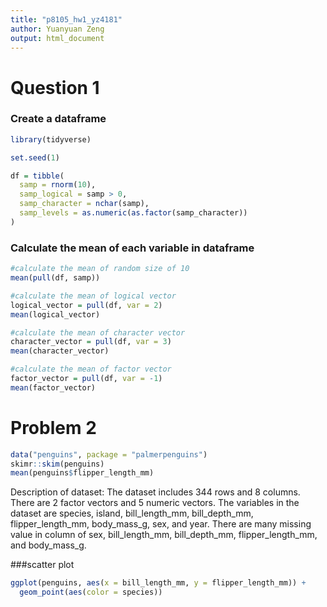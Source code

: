 ```yaml
---
title: "p8105_hw1_yz4181"
author: Yuanyuan Zeng
output: html_document
---
```


# Question 1 

### Create a dataframe

```r
library(tidyverse)
```

```r
set.seed(1)

df = tibble(
  samp = rnorm(10),
  samp_logical = samp > 0,
  samp_character = nchar(samp),
  samp_levels = as.numeric(as.factor(samp_character))
)
```

### Calculate the mean of each variable in dataframe
```r
#calculate the mean of random size of 10
mean(pull(df, samp))

#calculate the mean of logical vector
logical_vector = pull(df, var = 2)
mean(logical_vector)

#calculate the mean of character vector
character_vector = pull(df, var = 3)
mean(character_vector)

#calculate the mean of factor vector
factor_vector = pull(df, var = -1)
mean(factor_vector)
```

# Problem 2
```r
data("penguins", package = "palmerpenguins")
skimr::skim(penguins)
mean(penguins$flipper_length_mm)
```

Description of dataset:
The dataset includes 344 rows and 8 columns. There are 2 factor vectors and 5 numeric vectors. The variables in the dataset are species, island, bill_length_mm, bill_depth_mm, flipper_length_mm, body_mass_g, sex, and year. There are many missing value in column of sex, bill_length_mm, bill_depth_mm, flipper_length_mm, and  body_mass_g. 

###scatter plot
```r
ggplot(penguins, aes(x = bill_length_mm, y = flipper_length_mm)) +
  geom_point(aes(color = species))
```

